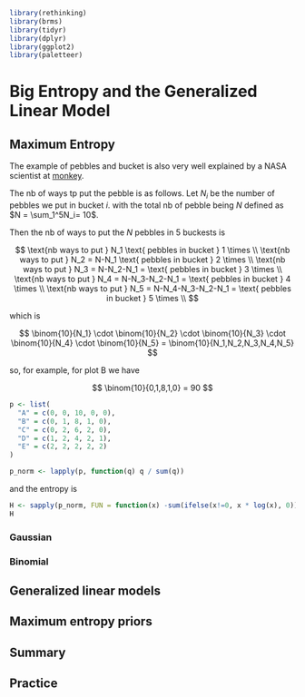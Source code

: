 ```r
library(rethinking)
library(brms)
library(tidyr)
library(dplyr)
library(ggplot2)
library(paletteer)
```


# Big Entropy and the Generalized Linear Model {#GLM}


## Maximum Entropy

The example of pebbles and bucket is also very well explained
by a NASA scientist at [monkey](http://maximum-entropy-blog.blogspot.com/2013/11/monkeys-and-multiplicity.html).

The nb of ways tp put the pebble is as follows.  Let $N_i$ be the number of
pebbles we put in bucket $i$. with the total nb of pebble being $N$ defined as
$N = \sum_1^5N_i= 10$.

Then the nb of ways to put the $N$ pebbles in 5 buckests is

$$
\text{nb ways to put } N_1 \text{ pebbles in bucket } 1 \times \\
\text{nb ways to put } N_2 = N-N_1 \text{ pebbles in bucket } 2 \times \\
\text{nb ways to put } N_3 = N-N_2-N_1 =  \text{ pebbles in bucket } 3 \times \\
\text{nb ways to put } N_4 = N-N_3-N_2-N_1 =  \text{ pebbles in bucket } 4 \times \\
\text{nb ways to put } N_5 = N-N_4-N_3-N_2-N_1 =  \text{ pebbles in bucket } 5 \times \\
$$

which is

$$
\binom{10}{N_1} \cdot \binom{10}{N_2} \cdot \binom{10}{N_3} \cdot \binom{10}{N_4} \cdot \binom{10}{N_5} =
\binom{10}{N_1,N_2,N_3,N_4,N_5}
$$

so, for example, for plot B we have

$$
\binom{10}{0,1,8,1,0} = 90
$$


```r
p <- list(
  "A" = c(0, 0, 10, 0, 0),
  "B" = c(0, 1, 8, 1, 0),
  "C" = c(0, 2, 6, 2, 0),
  "D" = c(1, 2, 4, 2, 1),
  "E" = c(2, 2, 2, 2, 2)
)
```


```r
p_norm <- lapply(p, function(q) q / sum(q))
```

and the entropy is

```r
H <- sapply(p_norm, FUN = function(x) -sum(ifelse(x!=0, x * log(x), 0)))
H
```

### Gaussian


### Binomial



## Generalized linear models



## Maximum entropy priors



## Summary



## Practice

